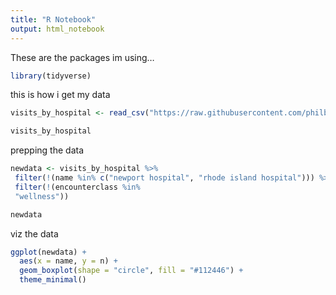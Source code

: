 ```yaml
---
title: "R Notebook"
output: html_notebook
---
```



These are the packages im using...

```r
library(tidyverse)

```

this is how i get my data

```r

visits_by_hospital <- read_csv("https://raw.githubusercontent.com/philbowsher/Foundation-of-the-R-Workflow-workshop-2019-09-06/master/Examples/data/visits_by_hospital.csv")

visits_by_hospital

```

prepping the data

```r

newdata <- visits_by_hospital %>%
 filter(!(name %in% c("newport hospital", "rhode island hospital"))) %>%
 filter(!(encounterclass %in% 
 "wellness")) 

newdata

```

viz the data

```r
ggplot(newdata) +
  aes(x = name, y = n) +
  geom_boxplot(shape = "circle", fill = "#112446") +
  theme_minimal()
```

